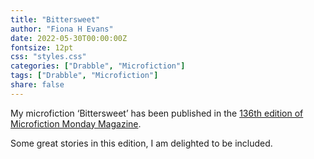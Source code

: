 ```yaml
---
title: "Bittersweet" 
author: "Fiona H Evans"
date: 2022-05-30T00:00:00Z
fontsize: 12pt
css: "styles.css"
categories: ["Drabble", "Microfiction"]
tags: ["Drabble", "Microfiction"]
share: false
---
```



My microfiction ‘Bittersweet’ has been published in the 
[136th edition of Microfiction Monday Magazine](https://microfictionmondaymagazine.com/2022/05/30/microfiction-monday-136th-edition/).

Some great stories in this edition, I am delighted to be included.